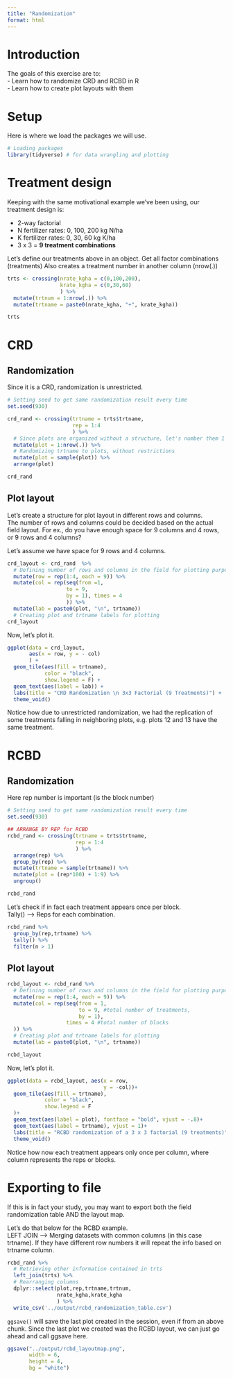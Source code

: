 ```yaml
---
title: "Randomization"
format: html
---
```


# Introduction  
The goals of this exercise are to:  
- Learn how to randomize CRD and RCBD in R  
- Learn how to create plot layouts with them  

# Setup  
Here is where we load the packages we will use.  
```r
# Loading packages
library(tidyverse) # for data wrangling and plotting
```

# Treatment design  
Keeping with the same motivational example we've been using, our treatment design is:  

-   2-way factorial\
-   N fertilizer rates: 0, 100, 200 kg N/ha\
-   K fertilizer rates: 0, 30, 60 kg K/ha\
-   3 x 3 = **9 treatment combinations**

Let's define our treatments above in an object.
Get all factor combinations (treatments)
Also creates a treatment number in another column (nrow(.))
```r
trts <- crossing(nrate_kgha = c(0,100,200),
                 krate_kgha = c(0,30,60)
                 ) %>%
  mutate(trtnum = 1:nrow(.)) %>%
  mutate(trtname = paste0(nrate_kgha, "+", krate_kgha))

trts
```


# CRD  
## Randomization  
Since it is a CRD, randomization is unrestricted.  

```r
# Setting seed to get same randomization result every time
set.seed(930)

crd_rand <- crossing(trtname = trts$trtname,
                     rep = 1:4
                     ) %>%
  # Since plots are organized without a structure, let's number them 1 through 36
  mutate(plot = 1:nrow(.)) %>%
  # Randomizing trtname to plots, without restrictions 
  mutate(plot = sample(plot)) %>%
  arrange(plot)

crd_rand
```

## Plot layout  
Let's create a structure for plot layout in different rows and columns.  
The number of rows and columns could be decided based on the actual field layout. For ex., do you have enough space for 9 columns and 4 rows, or 9 rows and 4 columns?  

Let's assume we have space for 9 rows and 4 columns.  

```r
crd_layout <- crd_rand  %>% 
  # Defining number of rows and columns in the field for plotting purposes
  mutate(row = rep(1:4, each = 9)) %>%
  mutate(col = rep(seq(from =1, 
                   to = 9,
                   by = 1), times = 4
                   )) %>% 
  mutate(lab = paste0(plot, "\n", trtname))
  # Creating plot and trtname labels for plotting
crd_layout
```

Now, let's plot it.
```r
ggplot(data = crd_layout,
       aes(x = row, y = - col)
       ) +
  geom_tile(aes(fill = trtname),
            color = "black",
            show.legend = F) +
  geom_text(aes(label = lab)) +
  labs(title = "CRD Randomization \n 3x3 Factorial (9 Treatments)") +
  theme_void()

```

Notice how due to unrestricted randomization, we had the replication of some treatments falling in neighboring plots, e.g. plots 12 and 13 have the same treatment.  


# RCBD  
## Randomization  
Here rep number is important (is the block number)
```r
# Setting seed to get same randomization result every time
set.seed(930)

## ARRANGE BY REP for RCBD
rcbd_rand <- crossing(trtname = trts$trtname,
                      rep = 1:4
                      ) %>%
  arrange(rep) %>%
  group_by(rep) %>%
  mutate(trtname = sample(trtname)) %>%
  mutate(plot = (rep*100) + 1:9) %>%
  ungroup()

rcbd_rand
```

Let's check if in fact each treatment appears once per block.  
Tally() --> Reps for each combination. 
```r
rcbd_rand %>%
  group_by(rep,trtname) %>%
  tally() %>%
  filter(n > 1)
```

## Plot layout  
```r
rcbd_layout <- rcbd_rand %>%
  # Defining number of rows and columns in the field for plotting purposes
  mutate(row = rep(1:4, each = 9)) %>%
  mutate(col = rep(seq(from = 1, 
                       to = 9, #total number of treatments, 
                       by = 1), 
                   times = 4 #total number of blocks
  )) %>%
  # Creating plot and trtname labels for plotting
  mutate(lab = paste0(plot, "\n", trtname))

rcbd_layout
```

Now, let's plot it.
```r
ggplot(data = rcbd_layout, aes(x = row, 
                               y = -col))+
  geom_tile(aes(fill = trtname),
            color = "black",
            show.legend = F
  )+
  geom_text(aes(label = plot), fontface = "bold", vjust = -.8)+
  geom_text(aes(label = trtname), vjust = 1)+
  labs(title = "RCBD randomization of a 3 x 3 factorial (9 treatments)") +
  theme_void()

```

Notice how now each treatment appears only once per column, where column represents the reps or blocks.  

# Exporting to file  
If this is in fact your study, you may want to export both the field randomization table AND the layout map.  

Let's do that below for the RCBD example.  
LEFT JOIN --> Merging datasets with common columns (in this case trtname). If they have different row numbers it will repeat the info based on trtname column. 
```r
rcbd_rand %>% 
  # Retrieving other information contained in trts
  left_join(trts) %>%
  # Rearranging columns  
  dplyr::select(plot,rep,trtname,trtnum,
                nrate_kgha,krate_kgha
                ) %>%
  write_csv('../output/rcbd_randomization_table.csv')

```

`ggsave()` will save the last plot created in the session, even if from an above chunk. Since the last plot we created was the RCBD layout, we can just go ahead and call ggsave here.  

```r
ggsave("../output/rcbd_layoutmap.png",
       width = 6,
       height = 4,
       bg = "white")
```


